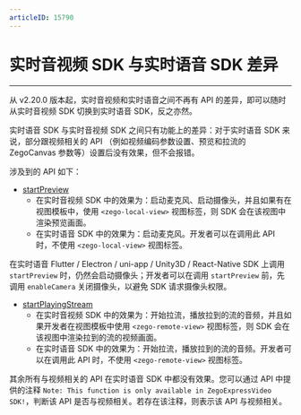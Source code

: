 ```yaml
---
articleID: 15790
---
```

# 实时音视频 SDK 与实时语音 SDK 差异

- - -

从 v2.20.0 版本起，实时音视频和实时语音之间不再有 API 的差异，即可以随时从实时音视频 SDK 切换到实时语音 SDK，反之亦然。

实时语音 SDK 与实时音视频 SDK 之间只有功能上的差异：对于实时语音 SDK 来说，部分跟视频相关的 API （例如视频编码参数设置、预览和拉流的 ZegoCanvas 参数等）设置后没有效果，但不会报错。

涉及到的 API 如下：

- [startPreview](/unique-api/express-video-sdk/zh/javascript_uni-app/classes/_zegoexpressengine_.zegoexpressengine.html#startpreview)
    - 在实时音视频 SDK 中的效果为：启动麦克风、启动摄像头，并且如果有在视图模板中，使用 `<zego-local-view>` 视图标签，则 SDK 会在该视图中渲染预览画面。
    - 在实时语音 SDK 中的效果为：启动麦克风。开发者可以在调用此 API 时，不使用 `<zego-local-view>` 视图标签。

<div class="mk-warning">


在实时语音 Flutter / Electron / uni-app / Unity3D / React-Native SDK 上调用 `startPreview` 时，仍然会启动摄像头；开发者可以在调用 `startPreview` 前，先调用 `enableCamera` 关闭摄像头，以避免 SDK 请求摄像头权限。 
</div>


- [startPlayingStream](/unique-api/express-video-sdk/zh/javascript_uni-app/classes/_zegoexpressengine_.zegoexpressengine.html#startplayingstream)
    - 在实时音视频 SDK 中的效果为：开始拉流，播放拉到的流的音频，并且如果开发者在视图模板中使用 `<zego-remote-view>` 视图标签，则 SDK 会在该视图中渲染拉到的流的视频画面。
    - 在实时语音 SDK 中的效果为：开始拉流，播放拉到的流的音频。开发者可以在调用此 API 时，不使用 `<zego-remote-view>` 视图标签。

<div class="mk-warning">


其余所有与视频相关的 API 在实时语音 SDK 中都没有效果。您可以通过 API 中提供的注释 `Note: This function is only available in ZegoExpressVideo SDK!`，判断该 API 是否与视频相关。若存在该注释，则表示该 API 与视频相关。
</div>
